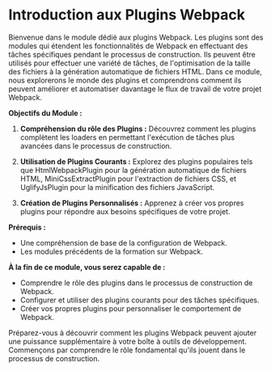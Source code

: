 # Introduction aux Plugins Webpack

Bienvenue dans le module dédié aux plugins Webpack. Les plugins sont des modules qui étendent les fonctionnalités de Webpack en effectuant des tâches spécifiques pendant le processus de construction. Ils peuvent être utilisés pour effectuer une variété de tâches, de l'optimisation de la taille des fichiers à la génération automatique de fichiers HTML. Dans ce module, nous explorerons le monde des plugins et comprendrons comment ils peuvent améliorer et automatiser davantage le flux de travail de votre projet Webpack.

**Objectifs du Module :**

1. **Compréhension du rôle des Plugins :** Découvrez comment les plugins complètent les loaders en permettant l'exécution de tâches plus avancées dans le processus de construction.

2. **Utilisation de Plugins Courants :** Explorez des plugins populaires tels que HtmlWebpackPlugin pour la génération automatique de fichiers HTML, MiniCssExtractPlugin pour l'extraction de fichiers CSS, et UglifyJsPlugin pour la minification des fichiers JavaScript.

3. **Création de Plugins Personnalisés :** Apprenez à créer vos propres plugins pour répondre aux besoins spécifiques de votre projet.

**Prérequis :**
- Une compréhension de base de la configuration de Webpack.
- Les modules précédents de la formation sur Webpack.

**À la fin de ce module, vous serez capable de :**
- Comprendre le rôle des plugins dans le processus de construction de Webpack.
- Configurer et utiliser des plugins courants pour des tâches spécifiques.
- Créer vos propres plugins pour personnaliser le comportement de Webpack.

Préparez-vous à découvrir comment les plugins Webpack peuvent ajouter une puissance supplémentaire à votre boîte à outils de développement. Commençons par comprendre le rôle fondamental qu'ils jouent dans le processus de construction.
